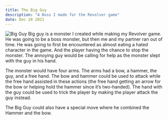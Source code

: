 ```yaml
---
title: The Big Guy
description: "A Boss I made for the Revolver game"
date: Dec 28 2021
---
```

![Big Guy](/assets/images/big-guy.png)
Big guy is a monster I created while making my Revolver game.
He was going to be a boss monster, but then me and my partner ran out of time. 
He was going to first be encountered as almost eating a hated character in the game. And the player having the chance to stop the monster. The annoying guy would be calling for help as the monster slept with the guy in his hand.

The monster would have four arms. The arms had a bow, a hammer, the guy, and a free hand. 
The bow and hammer could be used to attack while the free hand assisted in these actions (the free hand getting an arrow for the bow or helping hold the hammer since it’s two-handed). 
The hand with the guy could be used to trick the player by making the player attack the guy instead.


The Big Guy could also have a special move where he combined the Hammer and the bow.


